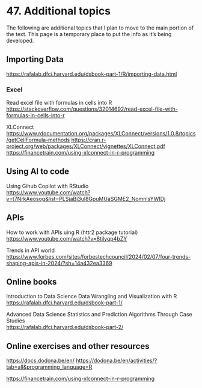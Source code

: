 # <yrChapterNumber>47. </yrChapterNumber> Additional topics

The following are additional topics that I plan to move to the main 
portion of the text. This page is a temporary place to put the info as it's
being developed.



## Importing Data

<https://rafalab.dfci.harvard.edu/dsbook-part-1/R/importing-data.html>



### Excel

Read excel file with formulas in cells into R  
<https://stackoverflow.com/questions/32014692/read-excel-file-with-formulas-in-cells-into-r>

XLConnect  
<https://www.rdocumentation.org/packages/XLConnect/versions/1.0.8/topics/getCellFormula-methods>
<https://cran.r-project.org/web/packages/XLConnect/vignettes/XLConnect.pdf>
<https://financetrain.com/using-xlconnect-in-r-programming>



## Using AI to code

Using Gihub Copilot with RStudio  
<https://www.youtube.com/watch?v=t7NrkAeosog&list=PLSjaBj3ul8GpuMUaSGME2_NomnIsYWIDj>



## APIs

How to work with APIs uing R (httr2 package tutorial)
<https://www.youtube.com/watch?v=8tilyqp4bZY>

Trends in API world
<https://www.forbes.com/sites/forbestechcouncil/2024/02/07/four-trends-shaping-apis-in-2024/?sh=14a432ea3369>



## Online books

Introduction to Data Science
Data Wrangling and Visualization with R  
<https://rafalab.dfci.harvard.edu/dsbook-part-1/>

Advanced Data Science
Statistics and Prediction Algorithms Through Case Studies  
<https://rafalab.dfci.harvard.edu/dsbook-part-2/>


## Online exercises and other resources

<https://docs.dodona.be/en/>
<https://dodona.be/en/activities/?tab=all&programming_language=R>



<https://financetrain.com/using-xlconnect-in-r-programming>
